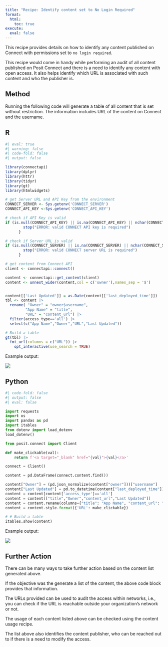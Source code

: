 ```yaml
---
title: "Recipe: Identify content set to No Login Required"
format:
  html:
    toc: true
execute: 
  eval: false
---
```


This recipe provides details on how to identify any content published on Connect with permissions set to `no login required`. 

This recipe would come in handy while performing an audit of all content published on Posit Connect and there is a need to identify any content with open access. It also helps identify which URL is associated with such content and who the publisher is.


## Method

Running the following code will generate a table of all content that is set without restriction. The information includes URL of the content on Connect and the username. 

::: {.panel-tabset group="language"}

## R

```r
#| eval: true
#| warning: false
#| code-fold: false
#| output: false

library(connectapi)
library(dplyr)
library(httr)
library(tidyr)
library(gt)
library(htmlwidgets)

# get Server URL and API Key from the environment
CONNECT_SERVER <- Sys.getenv('CONNECT_SERVER')
CONNECT_API_KEY <-Sys.getenv('CONNECT_API_KEY')

# check if API Key is valid
if (is.null(CONNECT_API_KEY) || is.na(CONNECT_API_KEY) || nchar(CONNECT_API_KEY) == 0) {
        stop("ERROR: valid CONNECT API key is required")
      }

# check if Server URL is valid
if (is.null(CONNECT_SERVER) || is.na(CONNECT_SERVER) || nchar(CONNECT_SERVER) == 0) {
        stop("ERROR: valid CONNECT server URL is required")
      }

# get content from Connect API
client <- connectapi::connect()

content <- connectapi::get_content(client)
content <- unnest_wider(content,col = c('owner'),names_sep = '$')


content[['Last Updated']] = as.Date(content[['last_deployed_time']])
tbl <- content |>
  rename( "Owner" = "owner$username",
         "App Name" = "title",
         "URL" = "content_url") |>
  filter(access_type=='all') |>
  select(c("App Name","Owner","URL","Last Updated"))

# Build a table
gt(tbl) |>
  fmt_url(columns = c("URL")) |> 
    opt_interactive(use_search = TRUE)

```

Example output:

![](./images/example-r.png)

## Python

```python
#| code-fold: false
#| output: false
#| eval: false

import requests
import os
import pandas as pd
import itables
from dotenv import load_dotenv
load_dotenv()

from posit.connect import Client

def make_clickable(val):
    return f'<a target="_blank" href="{val}">{val}</a>'

connect = Client()

content = pd.DataFrame(connect.content.find())

content["Owner"] = (pd.json_normalize(content["owner"]))["username"]
content["Last Updated"] = pd.to_datetime(content["last_deployed_time"]).dt.date
content = content[content['access_type']=='all']
content = content[["title","Owner","content_url","Last Updated"]]
content = content.rename(columns={"title": "App Name", "content_url": "URL"})
content = content.style.format({'URL': make_clickable})

# # Build a table
itables.show(content) 

```

Example output:

![](./images/example-py.png)

:::

## Further Action

There can be many ways to take further action based on the content list generated above. 

If the objective was the generate a list of the content, the above code block provides that information.

The URLs provided can be used to audit the access within networks, i.e., you can check if the URL is reachable outside your organization's network or not.

The usage of each content listed above can be checked using the content usage recipe.

The list above also identifies the content publisher, who can be reached out to if there is a need to modify the access.
